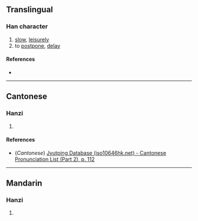 {{character info/new}}
==Translingual==

===Han character===
{{Han char|rn=64|rad=手|as=03|sn=6|four=|canj=QKN,XQKN|ids=⿰扌九}}

# [[slow]], [[leisurely]]
# to [[postpone]], [[delay]]

====References====
* {{Han ref|kx=0417.060|dkj=11776|dj=0763.080|hdz=31827.050|uh=624F|ud=25167}}

----

==Cantonese==

===Hanzi===
{{yue-hanzi|jyut=[[kau4]]|y=kau4}}

# {{defn|lang=yue|sort=手03}}

====References====
* (''Cantonese'') [http://www.iso10646hk.net/jp/document/download.jsp Jyutping Database (iso10646hk.net) - Cantonese Pronunciation List (Part 2), p. 112]

----

==Mandarin==

===Hanzi===
{{cmn-hanzi|pin=[[qiú]] ([[qiu2]]), [[pū]] ([[pu1]])|wg=ch'iu<sup>2</sup>, p'u<sup>1</sup>}}

# {{defn|lang=cmn|sort=手03}}